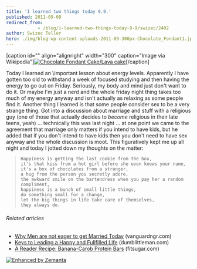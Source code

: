 ```yaml
---
title: 'I learned two things today 9.9.'
published: 2011-09-09
redirect_from: 
            - /blog/i-learned-two-things-today-9-9/swizec/2402
author: Swizec Teller
hero: ./img/blog-wp-content-uploads-2011-09-300px-Chocolate_Fondant1.jpg
---
```

\[caption id="" align="alignright" width="300" caption="Image via Wikipedia"][![Chocolate Fondant Cake/Lava cake](./img/blog-wp-content-uploads-2011-09-300px-Chocolate_Fondant1.jpg "Chocolate Fondant Cake/Lava cake")](http://commons.wikipedia.org/wiki/File:Chocolate_Fondant.jpg)\[/caption]

Today I learned an \\important lesson about energy levels. Apparently I have gotten too old to withstand a week of focused studying and then having the energy to go out on Friday. Seriously, my body and mind just don't want to do it. Or maybe I'm just a nerd and the whole friday night thing takes too much of my energy anyway and isn't actually as relaxing as some people find it. Another thing I learned is that some people consider sex to be a very strange thing. Got into a discussion about marriage and stuff with a religious guy (one of those that actually decides to _become_ religious in their late teens, yeah) ... technically this was last night ... at one point we came to the agreement that marriage only matters if you intend to have kids, but he added that if you don't intend to have kids then you don't need to have sex anyway and the whole discussion is moot. This figuratively kept me up all night and today I jotted down my thoughts on the matter:

> ```
> Happiness is getting the last cookie from the box, 
> it's that kiss from a hot girl before she even knows your name, 
> it's a box of chocolates from a stranger, 
> a hug from the person you secretly adore, 
> the awkward smile on the bartendress when you pay her a random compliment, 
> happiness is a bunch of small little things,
> do something small for a change,
> let the big things in life take care of themselves,
> they always do.
> ```

###### Related articles

- [Why Men are not eager to get Married Today](http://www.vanguardngr.com/2011/09/why-men-are-not-eager-to-get-married-today/) (vanguardngr.com)
- [Keys to Leading a Happy and Fullfilled Life](http://www.dumblittleman.com/2011/09/keys-to-leading-happy-and-fullfilled.html) (dumblittleman.com)
- [A Reader Recipe: Banana-Carob Protein Bars](http://www.fitsugar.com/Banana-Carob-Protein-Bar-Recipe-18559665) (fitsugar.com)

[![Enhanced by Zemanta](http://img.zemanta.com/zemified_e.png?x-id=006d3483-1e9d-4e2e-b30a-5772c4b0a551)](http://www.zemanta.com/ "Enhanced by Zemanta")